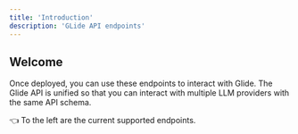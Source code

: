 ```yaml
---
title: 'Introduction'
description: 'GLide API endpoints'
---
```


## Welcome

Once deployed, you can use these endpoints to interact with Glide.
The Glide API is unified so that you can interact with multiple LLM providers with the same API schema.

👈 To the left are the current supported endpoints.
